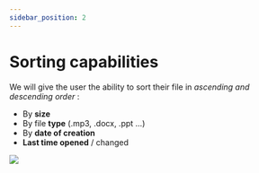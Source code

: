 ```yaml
---
sidebar_position: 2
---
```


# Sorting capabilities

We will give the user the ability to sort their file in *ascending and descending order* : 

- By **size**
- By file **type** (.mp3, .docx, .ppt …)
- By **date of creation**
- **Last time opened** / changed

<img src="/img/sorting_files.png" />

